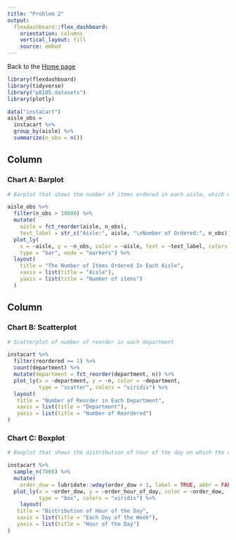 ```yaml
---
title: "Problem 2"
output: 
  flexdashboard::flex_dashboard:
    orientation: columns
    vertical_layout: fill
    source: embed
---
```

Back to the [Home page](index.html)

```r
library(flexdashboard)
library(tidyverse)
library("p8105.datasets")
library(plotly)
```

```r
data("instacart")
aisle_obs = 
  instacart %>%
  group_by(aisle) %>% 
  summarize(n_obs = n())
```
Column {data-width=650}
-----------------------------------------------------------------------

### Chart A: Barplot

```r
# Barplot that shows the number of items ordered in each aisle, which with more than 10000 items ordered.    

aisle_obs %>% 
  filter(n_obs > 10000) %>% 
  mutate(
    aisle = fct_reorder(aisle, n_obs),
    text_label = str_c("Aisle:", aisle, "\nNumber of Ordered:", n_obs)) %>% 
  plot_ly(
    x = ~aisle, y = ~n_obs, color = ~aisle, text = ~text_label, colors = "viridis",
    type = "bar", mode = "markers") %>% 
  layout(
    title = "The Number of Items Ordered In Each Aisle",
    xaxis = list(title = "Aisle"),
    yaxis = list(title = "Number of items")
  )
```

Column {data-width=350}
-----------------------------------------------------------------------

### Chart B: Scatterplot

```r
# Scatterplot of number of reorder in each department

instacart %>% 
  filter(reordered == 1) %>% 
  count(department) %>%  
  mutate(department = fct_reorder(department, n)) %>% 
  plot_ly(x = ~department, y = ~n, color = ~department,
          type = "scatter", colors = "viridis") %>% 
  layout(
   title = "Number of Reorder in Each Department",
   xaxis = list(title = "Department"),
   yaxis = list(title = "Number of Reordered")
)
```

### Chart C: Boxplot

```r
# Boxplot that shows the distribution of hour of the day on which the order was placed on each day of the week by randomly selecting 7000 data.

instacart %>% 
  sample_n(7000) %>% 
  mutate(
    order_dow = lubridate::wday(order_dow + 1, label = TRUE, abbr = FALSE)) %>% 
  plot_ly(x = ~order_dow, y = ~order_hour_of_day, color = ~order_dow,
          type = "box", colors = "viridis") %>% 
    layout(
   title = "Distribution of Hour of the Day",
   xaxis = list(title = "Each Day of the Week"),
   yaxis = list(title = "Hour of the Day")
)
```


